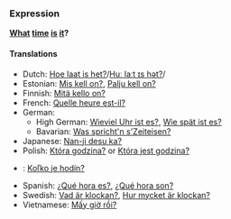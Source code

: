 ===Expression===
'''[[what|What]] [[time]] [[is]] [[it]]?'''

====Translations====
*Dutch: [[Hoe laat is het?]]/[[media:Hoe_laat_is_het.ogg|Huː laːt ɪs hət?]]/
*Estonian: [[Mis kell on?]], [[Palju kell on?]]
*Finnish: [[Mitä kello on?]]
*French: [[Quelle heure est-il?]]
*German:
**High German: [[Wieviel Uhr ist es?]], [[Wie spät ist es?]]
**Bavarian: [[Was spricht'n s'Zeiteisen?]]
*Japanese: [[Nan-ji desu ka?]]
*Polish: [[Która godzina?]] or [[Która jest godzina?]]
*{{sk}}: [[Koľko je hodín?]]
*Spanish: [[¿Qué hora es?]], [[¿Qué hora son?]]
*Swedish: [[Vad är klockan?]], [[Hur mycket är klockan?]]
*Vietnamese: [[Mấy giờ rồi?]]
